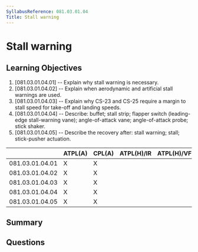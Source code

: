 ```yaml
---
SyllabusReference: 081.03.01.04
Title: Stall warning
---
```


# Stall warning

## Learning Objectives

1. [081.03.01.04.01] -- Explain why stall warning is necessary.
2. [081.03.01.04.02] -- Explain when aerodynamic and artificial stall warnings
   are used.
3. [081.03.01.04.03] -- Explain why CS-23 and CS-25 require a margin to stall
   speed for take-off and landing speeds.
4. [081.03.01.04.04] -- Describe: buffet; stall strip; flapper switch
   (leading-edge stall-warning vane); angle-of-attack vane; angle-of-attack
   probe; stick shaker.
5. [081.03.01.04.05] -- Describe the recovery after: stall warning; stall;
   stick-pusher actuation.

|                 | ATPL(A) | CPL(A) | ATPL(H)/IR | ATPL(H)/VFR | CPL(H) | IR  | CBIR(A) |
| --------------- | ------- | ------ | ---------- | ----------- | ------ | --- | ------- |
| 081.03.01.04.01 | X       | X      |            |             |        |     |         |
| 081.03.01.04.02 | X       | X      |            |             |        |     |         |
| 081.03.01.04.03 | X       | X      |            |             |        |     |         |
| 081.03.01.04.04 | X       | X      |            |             |        |     |         |
| 081.03.01.04.05 | X       | X      |            |             |        |     |         |

## Summary

## Questions
